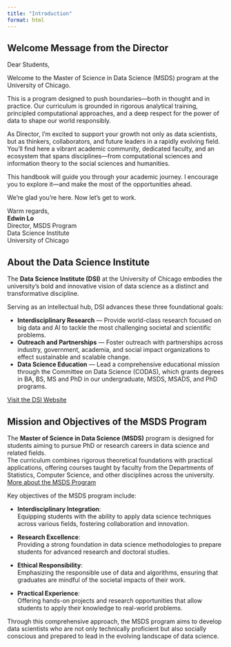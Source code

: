 ```yaml
---
title: "Introduction"
format: html
---
```


## Welcome Message from the Director

Dear Students,

Welcome to the Master of Science in Data Science (MSDS) program at the University of Chicago.

This is a program designed to push boundaries—both in thought and in practice. Our curriculum is grounded in rigorous analytical training, principled computational approaches, and a deep respect for the power of data to shape our world responsibly.

As Director, I’m excited to support your growth not only as data scientists, but as thinkers, collaborators, and future leaders in a rapidly evolving field. You’ll find here a vibrant academic community, dedicated faculty, and an ecosystem that spans disciplines—from computational sciences and information theory to the social sciences and humanities.

This handbook will guide you through your academic journey. I encourage you to explore it—and make the most of the opportunities ahead.

We’re glad you’re here. Now let’s get to work.

Warm regards,  
**Edwin Lo**  
Director, MSDS Program  
Data Science Institute  
University of Chicago


## About the Data Science Institute

The **Data Science Institute (DSI)** at the University of Chicago embodies the university’s bold and innovative vision of data science as a distinct and transformative discipline.

Serving as an intellectual hub, DSI advances these three foundational goals:

- **Interdisciplinary Research** — Provide world-class research focused on big data and AI to tackle the most challenging societal and scientific problems.  
- **Outreach and Partnerships** — Foster outreach with partnerships across industry, government, academia, and social impact organizations to effect sustainable and scalable change.  
- **Data Science Education** — Lead a comprehensive educational mission through the Committee on Data Science (CODAS), which grants degrees in BA, BS, MS and PhD in our undergraduate, MSDS, MSADS, and PhD programs.  

[Visit the DSI Website](https://datascience.uchicago.edu)


## Mission and Objectives of the MSDS Program  

The **Master of Science in Data Science (MSDS)** program is designed for students aiming to pursue PhD or research careers in data science and related fields.  
The curriculum combines rigorous theoretical foundations with practical applications, offering courses taught by faculty from the Departments of Statistics, Computer Science, and other disciplines across the university.  
[More about the MSDS Program](https://codas.uchicago.edu/academics/ms-data-science/)

Key objectives of the MSDS program include:

- **Interdisciplinary Integration**:  
  Equipping students with the ability to apply data science techniques across various fields, fostering collaboration and innovation.

- **Research Excellence**:  
  Providing a strong foundation in data science methodologies to prepare students for advanced research and doctoral studies.

- **Ethical Responsibility**:  
  Emphasizing the responsible use of data and algorithms, ensuring that graduates are mindful of the societal impacts of their work.

- **Practical Experience**:  
  Offering hands-on projects and research opportunities that allow students to apply their knowledge to real-world problems.

Through this comprehensive approach, the MSDS program aims to develop data scientists who are not only technically proficient but also socially conscious and prepared to lead in the evolving landscape of data science.

